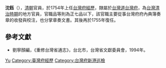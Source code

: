 '''沈鈺'''（{{bd|？||？||}}），[[清朝|清朝]]官員，於1754年上任[[台灣府經歷|台灣府經歷]]，隸屬於[[台灣道|台灣道]][[台灣府|台灣府]]，為[[台灣清治時期|台灣清治時期]]的地方官員，官職品等則為正七品以下，該官職主要從事台灣府府內典簿奏章的收發與校注，也分掌章奏文書。其後再於1755年復任。

== 參考文獻 ==
* 劉寧顏編，《重修台灣省通志》，台北市，台灣省文獻委員會，1994年。

{{start box}}
{{s-before|[[吳克成|吳克成]]}}
{{s-title|[[台灣府經歷|台灣府經歷]]|1754年上任}}
{{s-after|[[耳孔木|耳孔木]]}}
{{s-before|[[宓宏謨|宓宏謨]]}}
{{s-title|[[台灣府經歷|台灣府經歷]]|1755年上任}}
{{s-after|[[吳紘|吳紘]]}}
{{s-before|[[殷世楫|殷世楫]]}}
{{s-title|[[台灣府|台灣府]][[新港鄉|新港]][[巡檢|巡檢]]|1755年上任}}
{{s-after|[[吳克成|吳克成]]}}
{{end box}}
{{清朝人物小作品}}

{{Authority control}}
{{DEFAULTSORT:Shen沈}}
[[Category:沈姓|Yu]]
[[Category:臺灣府經歷|Category:臺灣府經歷]]
[[Category:台灣府新港巡檢|Category:台灣府新港巡檢]]